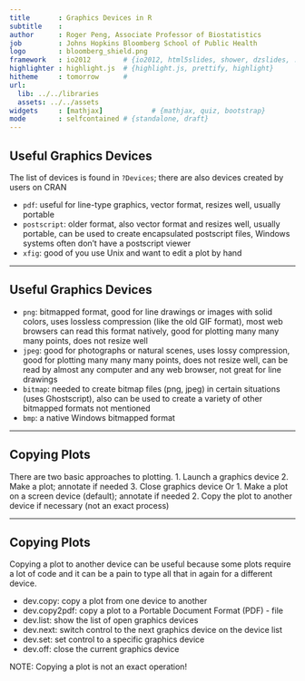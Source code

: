 ```yaml
---
title       : Graphics Devices in R
subtitle    : 
author      : Roger Peng, Associate Professor of Biostatistics
job         : Johns Hopkins Bloomberg School of Public Health
logo        : bloomberg_shield.png
framework   : io2012        # {io2012, html5slides, shower, dzslides, ...}
highlighter : highlight.js  # {highlight.js, prettify, highlight}
hitheme     : tomorrow      # 
url:
  lib: ../../libraries
  assets: ../../assets
widgets     : [mathjax]            # {mathjax, quiz, bootstrap}
mode        : selfcontained # {standalone, draft}
---
```


## Useful Graphics Devices

The list of devices is found in `?Devices`; there are also devices created by users on CRAN

- `pdf`: useful for line-type graphics, vector format, resizes well, usually portable
- `postscript`: older format, also vector format and resizes well, usually portable, can be used to create encapsulated postscript files, Windows systems often don’t have a postscript viewer
- `xfig`: good of you use Unix and want to edit a plot by hand

---

## Useful Graphics Devices

- `png`: bitmapped format, good for line drawings or images with solid colors, uses lossless compression (like the old GIF format), most web browsers can read this format natively, good for plotting many many many points, does not resize well
- `jpeg`: good for photographs or natural scenes, uses lossy compression, good for plotting many many many points, does not resize well, can be read by almost any computer and any web browser, not great for line drawings
- `bitmap`: needed to create bitmap files (png, jpeg) in certain situations (uses Ghostscript), also can be used to create a variety of other bitmapped formats not mentioned
- `bmp`: a native Windows bitmapped format

---

## Copying Plots

There are two basic approaches to plotting.
1. Launch a graphics device
2. Make a plot; annotate if needed
3. Close graphics device
Or
1. Make a plot on a screen device (default); annotate if needed
2. Copy the plot to another device if necessary (not an exact process)

---

## Copying Plots

Copying a plot to another device can be useful because some plots require a lot of code and it can be a pain to type all that in again for a different device.

- dev.copy: copy a plot from one device to another
- dev.copy2pdf: copy a plot to a Portable Document Format (PDF) - file 
- dev.list: show the list of open graphics devices
- dev.next: switch control to the next graphics device on the device list 
- dev.set: set control to a specific graphics device
- dev.off: close the current graphics device

NOTE: Copying a plot is not an exact operation!
